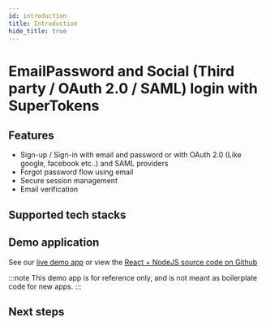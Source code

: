 ```yaml
---
id: introduction
title: Introduction
hide_title: true
---
```



# EmailPassword and Social (Third party / OAuth 2.0 / SAML) login with SuperTokens

## Features

- Sign-up / Sign-in with email and password or with OAuth 2.0 (Like google, facebook etc..) and SAML providers <br/>
- Forgot password flow using email <br/>
- Secure session management <br/>
- Email verification <br/>

## Supported tech stacks

<TechStackSupport />

## Demo application

See our [live demo app](https://thirdpartyemailpassword.demo.supertokens.com/) or view the [React + NodeJS source code on Github](https://github.com/supertokens/supertokens-auth-react/tree/master/examples/with-thirdpartyemailpassword)

:::note
This demo app is for reference only, and is not meant as boilerplate code for new apps.
:::

## Next steps


<NextSteps />
